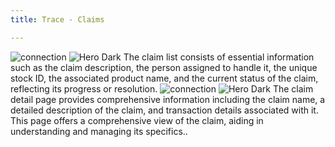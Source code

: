 ```yaml
---
title: Trace - Claims

---
```




<Steps>
  <Step title="Claims">
   <img
  className="block dark:hidden"
  src="/images/img/claims.png"
  alt="connection"
/>
<img
  className="hidden dark:block"
  src="/images/img/claims-b.png"
  alt="Hero Dark"
/>
    The claim list consists of essential information such as the claim description, the person assigned to handle it, the unique stock ID, the associated product name, and the current status of the claim, reflecting its progress or resolution.
  </Step>
  <Step title="Claim details">
     <img
  className="block dark:hidden"
  src="/images/img/claims details.png"
  alt="connection"
/>
<img
  className="hidden dark:block"
  src="/images/img/claims details-b.pmg"
  alt="Hero Dark"
/>
    The claim detail page provides comprehensive information including the claim name, a detailed description of the claim, and transaction details associated with it. This page offers a comprehensive view of the claim, aiding in understanding and managing its specifics..
  </Step>

</Steps>







